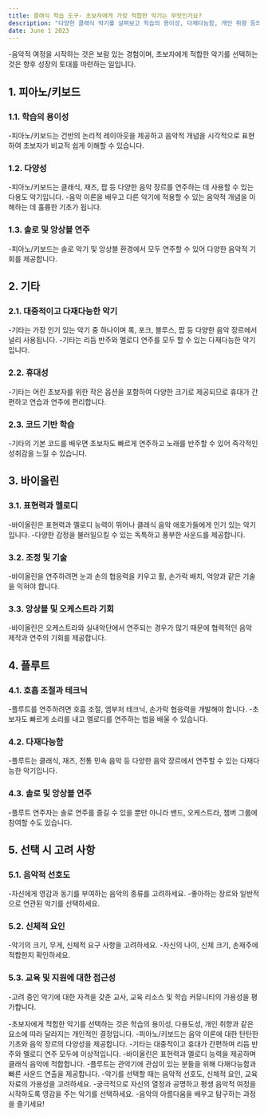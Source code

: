 ```yaml
---
title: 클래식 학습 도구- 초보자에게 가장 적합한 악기는 무엇인가요?
description: "다양한 클래식 악기를 살펴보고 학습의 용이성, 다재다능함, 개인 취향 등의 요소를 기준으로 초보자에게 가장 적합한 악기에 대한 인사이트를 제공합니다."
date: June 1 2023
---
```

-음악적 여정을 시작하는 것은 보람 있는 경험이며, 초보자에게 적합한 악기를 선택하는 것은 향후 성장의 토대를 마련하는 일입니다. 


## 1. 피아노/키보드
### 1.1. 학습의 용이성

-피아노/키보드는 건반의 논리적 레이아웃을 제공하고 음악적 개념을 시각적으로 표현하여 초보자가 비교적 쉽게 이해할 수 있습니다.
### 1.2. 다양성

-피아노/키보드는 클래식, 재즈, 팝 등 다양한 음악 장르를 연주하는 데 사용할 수 있는 다용도 악기입니다.
-음악 이론을 배우고 다른 악기에 적용할 수 있는 음악적 개념을 이해하는 데 훌륭한 기초가 됩니다.
### 1.3. 솔로 및 앙상블 연주

-피아노/키보드는 솔로 악기 및 앙상블 환경에서 모두 연주할 수 있어 다양한 음악적 기회를 제공합니다.
## 2. 기타
### 2.1. 대중적이고 다재다능한 악기

-기타는 가장 인기 있는 악기 중 하나이며 록, 포크, 블루스, 팝 등 다양한 음악 장르에서 널리 사용됩니다.
-기타는 리듬 반주와 멜로디 연주를 모두 할 수 있는 다재다능한 악기입니다.
### 2.2. 휴대성

-기타는 어린 초보자를 위한 작은 옵션을 포함하여 다양한 크기로 제공되므로 휴대가 간편하고 연습과 연주에 편리합니다.
### 2.3. 코드 기반 학습

-기타의 기본 코드를 배우면 초보자도 빠르게 연주하고 노래를 반주할 수 있어 즉각적인 성취감을 느낄 수 있습니다.
## 3. 바이올린
### 3.1. 표현력과 멜로디

-바이올린은 표현력과 멜로디 능력이 뛰어나 클래식 음악 애호가들에게 인기 있는 악기입니다.
-다양한 감정을 불러일으킬 수 있는 독특하고 풍부한 사운드를 제공합니다.
### 3.2. 조정 및 기술

-바이올린을 연주하려면 눈과 손의 협응력을 키우고 활, 손가락 배치, 억양과 같은 기술을 익혀야 합니다.
### 3.3. 앙상블 및 오케스트라 기회

-바이올린은 오케스트라와 실내악단에서 연주되는 경우가 많기 때문에 협력적인 음악 제작과 연주의 기회를 제공합니다.
## 4. 플루트
### 4.1. 호흡 조절과 테크닉

-플루트를 연주하려면 호흡 조절, 엠부처 테크닉, 손가락 협응력을 개발해야 합니다.
-초보자도 빠르게 소리를 내고 멜로디를 연주하는 법을 배울 수 있습니다.
### 4.2. 다재다능함

-플루트는 클래식, 재즈, 전통 민속 음악 등 다양한 음악 장르에서 연주할 수 있는 다재다능한 악기입니다.
### 4.3. 솔로 및 앙상블 연주

-플루트 연주자는 솔로 연주를 즐길 수 있을 뿐만 아니라 밴드, 오케스트라, 챔버 그룹에 참여할 수도 있습니다.
## 5. 선택 시 고려 사항
### 5.1. 음악적 선호도

-자신에게 영감과 동기를 부여하는 음악의 종류를 고려하세요. 
-좋아하는 장르와 일반적으로 연관된 악기를 선택하세요.
### 5.2. 신체적 요인

-악기의 크기, 무게, 신체적 요구 사항을 고려하세요. 
-자신의 나이, 신체 크기, 손재주에 적합한지 확인하세요.
### 5.3. 교육 및 지원에 대한 접근성

-고려 중인 악기에 대한 자격을 갖춘 교사, 교육 리소스 및 학습 커뮤니티의 가용성을 평가합니다.

-초보자에게 적합한 악기를 선택하는 것은 학습의 용이성, 다용도성, 개인 취향과 같은 요소에 따라 달라지는 개인적인 결정입니다. 
-피아노/키보드는 음악 이론에 대한 탄탄한 기초와 음악 장르의 다양성을 제공합니다. 
-기타는 대중적이고 휴대가 간편하며 리듬 반주와 멜로디 연주 모두에 이상적입니다. 
-바이올린은 표현력과 멜로디 능력을 제공하며 클래식 음악에 적합합니다. 
-플루트는 관악기에 관심이 있는 분들을 위해 다재다능함과 빠른 사운드 연출을 제공합니다. 
-악기를 선택할 때는 음악적 선호도, 신체적 요인, 교육 자료의 가용성을 고려하세요. 
-궁극적으로 자신의 열정과 공명하고 평생 음악적 여정을 시작하도록 영감을 주는 악기를 선택하세요. 
-음악의 아름다움을 배우고 탐구하는 과정을 즐기세요!